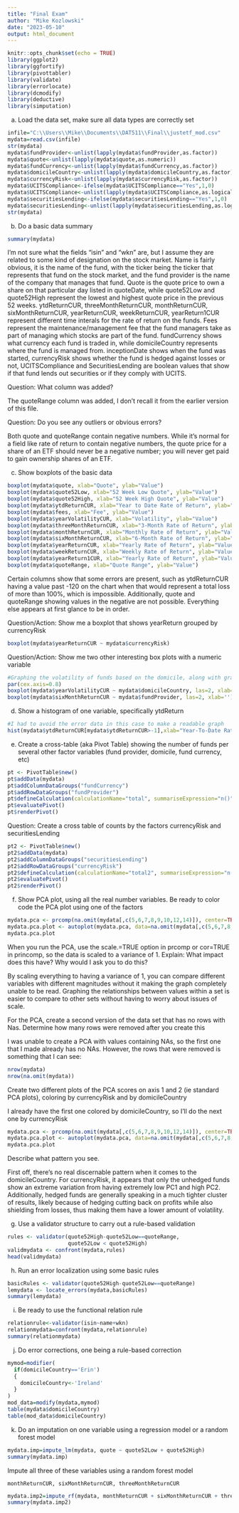---
title: "Final Exam"
author: "Mike Kozlowski"
date: "2023-05-10"
output: html_document
---

```{r setup, include=FALSE}
knitr::opts_chunk$set(echo = TRUE)
library(ggplot2)
library(ggfortify)
library(pivottabler)
library(validate)
library(errorlocate)
library(dcmodify)
library(deductive)
library(simputation)
```

a) Load the data set, make sure all data types are correctly set

```{r}
infile="C:\\Users\\Mike\\Documents\\DAT511\\Final\\justetf_mod.csv"
mydata=read.csv(infile)
str(mydata)
mydata$fundProvider<-unlist(lapply(mydata$fundProvider,as.factor))
mydata$quote<-unlist(lapply(mydata$quote,as.numeric))
mydata$fundCurrency<-unlist(lapply(mydata$fundCurrency,as.factor))
mydata$domicileCountry<-unlist(lapply(mydata$domicileCountry,as.factor))
mydata$currencyRisk<-unlist(lapply(mydata$currencyRisk,as.factor))
mydata$UCITSCompliance<-ifelse(mydata$UCITSCompliance=="Yes",1,0)
mydata$UCITSCompliance<-unlist(lapply(mydata$UCITSCompliance,as.logical))
mydata$securitiesLending<-ifelse(mydata$securitiesLending=="Yes",1,0)
mydata$securitiesLending<-unlist(lapply(mydata$securitiesLending,as.logical))
str(mydata)
```

b) Do a basic data summary

```{r}
summary(mydata)
```
I'm not sure what the fields "isin" and "wkn" are, but I assume they are related to some kind of designation on the stock market. Name is fairly obvious, it is the name of the fund, with the ticker being the ticker that represents that fund on the stock market, and the fund provider is the name of the company that manages that fund. Quote is the quote price to own a share on that particular day listed in quoteDate, while quote52Low and quote52High represent the lowest and highest quote price in the previous 52 weeks. ytdReturnCUR, threeMonthReturnCUR, monthReturnCUR, sixMonthReturnCUR, yearReturnCUR, weekReturnCUR, yearReturn1CUR represent different time interals for the rate of return on the funds. Fees represent the maintenance/management fee that the fund managers take as part of managing which stocks are part of the fund. fundCurrency shows what currency each fund is traded in, while domicileCountry represents where the fund is managed from. inceptionDate shows when the fund was started, currencyRisk shows whether the fund is hedged against losses or not, UCITSCompliance and SecuritiesLending are boolean values that show if that fund lends out securities or if they comply with UCITS. 

Question: What column was added?

The quoteRange column was added, I don't recall it from the earlier version of this file.

Question: Do you see any outliers or obvious errors?

Both quote and quoteRange contain negative numbers. While it's normal for a field like rate of return to contain negative numbers, the quote price for a share of an ETF should never be a negative number; you will never get paid to gain ownership shares of an ETF.

c) Show boxplots of the basic data

```{r}
boxplot(mydata$quote, xlab="Quote", ylab="Value")
boxplot(mydata$quote52Low, xlab="52 Week Low Quote", ylab="Value")
boxplot(mydata$quote52High, xlab="52 Week High Quote", ylab="Value")
boxplot(mydata$ytdReturnCUR, xlab="Year to Date Rate of Return", ylab="Value")
boxplot(mydata$fees, xlab="Fee", ylab="Value")
boxplot(mydata$yearVolatilityCUR, xlab="Volatility", ylab="Value")
boxplot(mydata$threeMonthReturnCUR, xlab="3-Month Rate of Return", ylab="Value")
boxplot(mydata$monthReturnCUR, xlab="Monthly Rate of Return", ylab="Value")
boxplot(mydata$sixMonthReturnCUR, xlab="6-Month Rate of Return", ylab="Value")
boxplot(mydata$yearReturnCUR, xlab="Yearly Rate of Return", ylab="Value")
boxplot(mydata$weekReturnCUR, xlab="Weekly Rate of Return", ylab="Value")
boxplot(mydata$yearReturn1CUR, xlab="Yearly Rate of Return", ylab="Value")
boxplot(mydata$quoteRange, xlab="Quote Range", ylab="Value")
```
Certain columns show that some errors are present, such as ytdReturnCUR having a value past -120 on the chart when that would represent a total loss of more than 100%, which is impossible. Additionally, quote and quoteRange showing values in the negative are not possible. Everything else appears at first glance to be in order.

Question/Action: Show me a boxplot that shows yearReturn grouped by currencyRisk

```{r}
boxplot(mydata$yearReturnCUR ~ mydata$currencyRisk)
```

Question/Action: Show me two other interesting box plots with a numeric variable

```{r}
#Graphing the volatility of funds based on the domicile, along with graphing the 6 month rate of return based on the manager of the fund
par(cex.axis=0.8)
boxplot(mydata$yearVolatilityCUR ~ mydata$domicileCountry, las=2, xlab='')
boxplot(mydata$sixMonthReturnCUR ~ mydata$fundProvider, las=2, xlab='')
```


d) Show a histogram of one variable, specifically ytdReturn

```{r}
#I had to avoid the error data in this case to make a readable graph
hist(mydata$ytdReturnCUR[mydata$ytdReturnCUR>-1],xlab="Year-To-Date Rate of Return", xlim=c(-0.5,1))
```

e) Create a cross-table (aka Pivot Table) showing the number of funds per several other factor variables (fund provider, domicile, fund currency, etc)

```{r}
pt <- PivotTable$new()
pt$addData(mydata)
pt$addColumnDataGroups("fundCurrency")
pt$addRowDataGroups("fundProvider")
pt$defineCalculation(calculationName="total", summariseExpression="n()")
pt$evaluatePivot()
pt$renderPivot()
```

Question: Create a cross table of counts by the factors currencyRisk and securitiesLending

```{r}
pt2 <- PivotTable$new()
pt2$addData(mydata)
pt2$addColumnDataGroups("securitiesLending")
pt2$addRowDataGroups("currencyRisk")
pt2$defineCalculation(calculationName="total2", summariseExpression="n()")
pt2$evaluatePivot()
pt2$renderPivot()
```

f) Show PCA plot, using all the real number variables. Be ready to color code the PCA plot using one of the factors

```{r}
mydata.pca <- prcomp(na.omit(mydata[,c(5,6,7,8,9,10,12,14)]), center=TRUE, scale=TRUE)
mydata.pca.plot <- autoplot(mydata.pca, data=na.omit(mydata[,c(5,6,7,8,9,10,12,14,18)]), colour='domicileCountry')
mydata.pca.plot
```
When you run the PCA,  use the scale.=TRUE option in prcomp or cor=TRUE in princomp,  so the data is scaled to a variance of 1.   Explain:  What impact does this have?  Why would I ask you to do this?

By scaling everything to having a variance of 1, you can compare different variables with different magnitudes without it making the graph completely unable to be read. Graphing the relationships between values within a set is easier to compare to other sets without having to worry about issues of scale.

For the PCA,  create a second version of the data set that has no rows with Nas.    Determine how many rows were removed after you create this

I was unable to create a PCA with values containing NAs, so the first one that I made already has no NAs. However, the rows that were removed is something that I can see:

```{r}
nrow(mydata)
nrow(na.omit(mydata))
```

Create two different plots of the PCA scores on axis 1 and 2 (ie standard PCA plots),  coloring by currencyRisk and by domicileCountry

I already have the first one colored by domicileCountry, so I'll do the next one by currencyRisk

```{r}
mydata.pca <- prcomp(na.omit(mydata[,c(5,6,7,8,9,10,12,14)]), center=TRUE, scale=TRUE)
mydata.pca.plot <- autoplot(mydata.pca, data=na.omit(mydata[,c(5,6,7,8,9,10,12,14,22)]), colour='currencyRisk')
mydata.pca.plot
```
Describe what pattern you see.

First off, there's no real discernable pattern when it comes to the domicileCountry. For currencyRisk, it appears that only the unhedged funds show an extreme variation from having extremely low PC1 and high PC2. Additionally, hedged funds are generally speaking in a much tighter cluster of results, likely because of hedging cutting back on profits while also shielding from losses, thus making them have a lower amount of volatility.

g) Use a validator structure to carry out a rule-based validation

```{r}
rules <- validator(quote52High-quote52Low==quoteRange,
                   quote52Low < quote52High)
validmydata <- confront(mydata,rules)
head(validmydata)
```

h) Run an error localization using some basic rules

```{r}
basicRules <- validator(quote52High-quote52Low==quoteRange)
lemydata <- locate_errors(mydata,basicRules)
summary(lemydata)
```

i) Be ready to use the functional relation rule

```{r}
relationrule<-validator(isin~name+wkn)
relationmydata=confront(mydata,relationrule)
summary(relationmydata)
```

j) Do error corrections, one being a rule-based correction

```{r}
mymod=modifier(
  if(domicileCountry=='Erin')
  {
    domicileCountry<-'Ireland'
  }
)
mod_data=modify(mydata,mymod)
table(mydata$domicileCountry)
table(mod_data$domicileCountry)
```

k) Do an imputation on one variable using a regression model or a random forest model

```{r}
mydata.imp=impute_lm(mydata, quote ~ quote52Low + quote52High)
summary(mydata.imp)
```

Impute all three of these variables using a random forest model
 
	monthReturnCUR, sixMonthReturnCUR, threeMonthReturnCUR

```{r}
mydata.imp2=impute_rf(mydata, monthReturnCUR + sixMonthReturnCUR + threeMonthReturnCUR ~ fees)
summary(mydata.imp2)
```
